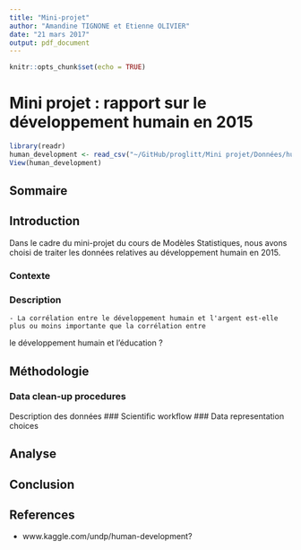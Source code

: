```yaml
---
title: "Mini-projet"
author: "Amandine TIGNONE et Etienne OLIVIER"
date: "21 mars 2017"
output: pdf_document
---
```


```r
knitr::opts_chunk$set(echo = TRUE)
```

# Mini projet : rapport sur le développement humain en 2015 

```r
library(readr)
human_development <- read_csv("~/GitHub/proglitt/Mini projet/Données/human_development.csv")
View(human_development)
```


## Sommaire


## Introduction

Dans le cadre du mini-projet du cours de Modèles Statistiques, nous avons choisi de traiter les données relatives au développement humain en 2015.


### Contexte




### Description
    - La corrélation entre le développement humain et l'argent est-elle plus ou moins importante que la corrélation entre
  le développement humain et l'éducation ?



## Méthodologie
### Data clean-up procedures
  Description des données
### Scientific workflow
### Data representation choices


## Analyse


## Conclusion


## References
  - www.kaggle.com/undp/human-development?


